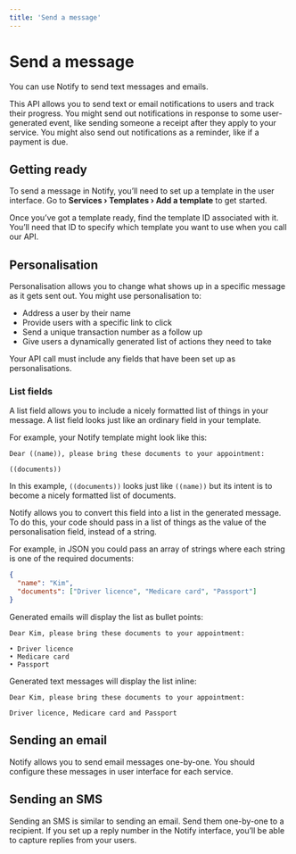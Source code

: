 ```yaml
---
title: 'Send a message'
---
```



# Send a message

You can use Notify to send text messages and emails.

This API allows you to send text or email notifications to users and track
their progress. You might send out notifications in response to some
user-generated event, like sending someone a receipt after they apply to your
service. You might also send out notifications as a reminder, like if a payment
is due.

<Contents />

## Getting ready

To send a message in Notify, you’ll need to set up a template in the user
interface. Go to **Services › Templates › Add a template** to get started.

Once you’ve got a template ready, find the template ID associated with
it. You’ll need that ID to specify which template you want to use when you call
our API.

## Personalisation

Personalisation allows you to change what shows up in a specific message as it
gets sent out. You might use personalisation to:

- Address a user by their name
- Provide users with a specific link to click
- Send a unique transaction number as a follow up
- Give users a dynamically generated list of actions they need to take

Your API call must include any fields that have been set up as personalisations.

### List fields

A list field allows you to include a nicely formatted list of things in your
message. A list field looks just like an ordinary field in your template.

For example, your Notify template might look like this:

```text
Dear ((name)), please bring these documents to your appointment:

((documents))
```

In this example, `((documents))` looks just like `((name))` but its intent is to
become a nicely formatted list of documents.

Notify allows you to convert this field into a list in the generated message.
To do this, your code should pass in a list of things as the value of the
personalisation field, instead of a string.

For example, in JSON you could pass an array of strings where each string is one
of the required documents:

```json
{
  "name": "Kim",
  "documents": ["Driver licence", "Medicare card", "Passport"]
}
```

Generated emails will display the list as bullet points:

```text
Dear Kim, please bring these documents to your appointment:

• Driver licence
• Medicare card
• Passport
```

Generated text messages will display the list inline:

```text
Dear Kim, please bring these documents to your appointment:

Driver licence, Medicare card and Passport
```

## Sending an email

Notify allows you to send email messages one-by-one. You should configure these
messages in user interface for each service.

<Examples reference="sending-emails" title="Sending an email" />

## Sending an SMS

Sending an SMS is similar to sending an email. Send them one-by-one to a
recipient. If you set up a reply number in the Notify interface, you’ll be able
to capture replies from your users.

<Examples reference="sending-texts" title="Sending an SMS" />
